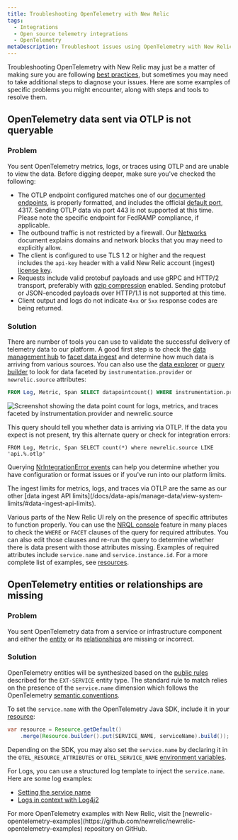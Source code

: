 ```yaml
---
title: Troubleshooting OpenTelemetry with New Relic
tags:
  - Integrations
  - Open source telemetry integrations
  - OpenTelemetry
metaDescription: Troubleshoot issues using OpenTelemetry with New Relic
---
```


Troubleshooting OpenTelemetry with New Relic may just be a matter of making sure you are following [best practices](/docs/more-integrations/open-source-telemetry-integrations/opentelemetry/opentelemetry-concepts), but sometimes you may need to take additional steps to diagnose your issues. Here are some examples of specific problems you might encounter, along with steps and tools to resolve them.

## OpenTelemetry data sent via OTLP is not queryable

### Problem

You sent OpenTelemetry metrics, logs, or traces using OTLP and are unable to view the data. Before digging deeper, make sure you've checked the following:

* The OTLP endpoint configured matches one of our [documented endpoints](/docs/more-integrations/open-source-telemetry-integrations/opentelemetry/opentelemetry-quick-start/#review-settings), is properly formatted, and includes the official [default port](https://github.com/open-telemetry/opentelemetry-specification/blob/90d9aab8a871db4954831e8447eb325ef020a80c/specification/protocol/otlp.md#otlpgrpc-default-port), 4317. Sending OTLP data via port 443 is not supported at this time. Please note the specific endpoint for FedRAMP compliance, if applicable.
* The outbound traffic is not restricted by a firewall. Our [Networks](/docs/using-new-relic/cross-product-functions/install-configure/networks/#opentelemetry) document explains domains and network blocks that you may need to explicitly allow.
* The client is configured to use TLS 1.2 or higher and the request includes the `api-key` header with a valid New Relic account (ingest) [license key](https://one.newrelic.com/launcher/api-keys-ui.launcher).
* Requests include valid protobuf payloads and use gRPC and HTTP/2 transport, preferably with [gzip compression](/docs/more-integrations/open-source-telemetry-integrations/opentelemetry/opentelemetry-concepts/#compression) enabled. Sending protobuf or JSON-encoded payloads over HTTP/1.1 is not supported at this time.
* Client output and logs do not indicate `4xx` or `5xx` response codes are being returned.

### Solution

There are number of tools you can use to validate the successful delivery of telemetry data to our platform. A good first step is to check the [data management hub](/docs/data-apis/manage-data/manage-your-data/) to [facet data ingest](/docs/data-apis/manage-data/manage-data-coming-new-relic/#facet-data-ingest) and determine how much data is arriving from various sources. You can also use the [data explorer](/docs/query-your-data/explore-query-data/browse-data/introduction-data-explorer/#use-case-troubleshooting) or [query builder](/docs/query-your-data/explore-query-data/query-builder/use-advanced-nrql-mode-query-data/) to look for data faceted by `instrumentation.provider` or `newrelic.source` attributes:

```sql
FROM Log, Metric, Span SELECT datapointcount() WHERE instrumentation.provider = 'opentelemetry' FACET instrumentation.provider, newrelic.source
```

![Screenshot showing the data point count for logs, metrics, and traces faceted by instrumentation.provider and newrelic.source](./images/otlp-troubleshooting-facet-query.png "Screenshot showing the data point count for logs, metrics, and traces faceted by instrumentation.provider and newrelic.source")

This query should tell you whether data is arriving via OTLP. If the data you expect is not present, try this alternate query or check for integration errors:
```
FROM Log, Metric, Span SELECT count(*) where newrelic.source LIKE 'api.%.otlp'
```

Querying [NrIntegrationError events](/docs/data-apis/manage-data/nrintegrationerror/) can help you determine whether you have configuration or format issues or if you've run into our platform limits.

<Callout variant="important">
The ingest limits for metrics, logs, and traces via OTLP are the same as our other [data ingest API limits](/docs/data-apis/manage-data/view-system-limits/#data-ingest-api-limits).
</Callout>

Various parts of the New Relic UI rely on the presence of specific attributes to function properly. You can use the [NRQL console](/docs/query-your-data/explore-query-data/query-builder/nrql-console/) feature in many places to check the `WHERE` or `FACET` clauses of the query for required attributes. You can also edit those clauses and re-run the query to determine whether there is data present with those attributes missing. Examples of required attributes include `service.name` and `service.instance.id`. For a more complete list of examples, see [resources](/docs/more-integrations/open-source-telemetry-integrations/opentelemetry/opentelemetry-concepts/#resources).

## OpenTelemetry entities or relationships are missing

### Problem
You sent OpenTelemetry data from a service or infrastructure component and either the [entity](/docs/new-relic-one/use-new-relic-one/core-concepts/what-entity-new-relic/) or its [relationships](/docs/new-relic-one/use-new-relic-one/core-concepts/what-entity-new-relic/#related-entities) are missing or incorrect.

### Solution

OpenTelemetry entities will be synthesized based on the [public rules](https://github.com/newrelic/entity-definitions/blob/b8e75d839eed7859044a9bb601a62e5323107350/definitions/ext-service/definition.yml) described for the `EXT-SERVICE` entity type. The standard rule to match relies on the presence of the `service.name` dimension which follows the OpenTelemetry [semantic conventions](https://github.com/open-telemetry/opentelemetry-specification/blob/527206ea49e384de957eda105d9425aa8fefca25/specification/overview.md#semantic-conventions).

To set the `service.name` with the OpenTelemetry Java SDK, include it in your [resource](/docs/more-integrations/open-source-telemetry-integrations/opentelemetry/opentelemetry-concepts/#resources):
```java
var resource = Resource.getDefault()
    .merge(Resource.builder().put(SERVICE_NAME, serviceName).build());
```

Depending on the SDK, you may also set the `service.name` by declaring it in the `OTEL_RESOURCE_ATTRIBUTES` or `OTEL_SERVICE_NAME` [environment variables](https://github.com/open-telemetry/opentelemetry-specification/blob/20c82de552d08428e8cadaaef3e6cb46812f7c00/specification/sdk-environment-variables.md#general-sdk-configuration).

For Logs, you can use a structured log template to inject the `service.name`. Here are some log examples:

* [Setting the service name](https://github.com/newrelic/newrelic-opentelemetry-examples/blob/e28b30f621545c0b14189955bec850b25a7f3235/java/otlp-nr-mapping/testCases/log/kitchen-sink-log-proto.json#L48-L53)
* [Logs in context with Log4j2](https://github.com/newrelic/newrelic-opentelemetry-examples/tree/ab6f89ac97ffb26d8e66ae6a1200ac3607538bd2/java/logs-in-context-log4j2)

<Callout variant="tip">
For more OpenTelemetry examples with New Relic, visit the [newrelic-opentelemetry-examples](https://github.com/newrelic/newrelic-opentelemetry-examples) repository on GitHub.
</Callout>

